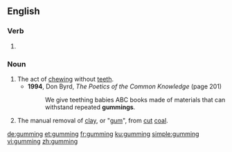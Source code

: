 ==English==

===Verb===
{{head|en|present participle}}

# {{present participle of|gum|lang=en|nocat=1}}

===Noun===
{{en-noun}}

# The act of [[chew]]ing without [[tooth|teeth]].
#* '''1994''', Don Byrd, ''The Poetics of the Common Knowledge'' (page 201)
#*: We give teething babies ABC books made of materials that can withstand repeated '''gummings'''.
# {{lb|en|mining|historical}} The manual removal of [[clay]], or "[[gum]]", from [[cut]] [[coal]].

[[de:gumming]]
[[et:gumming]]
[[fr:gumming]]
[[ku:gumming]]
[[simple:gumming]]
[[vi:gumming]]
[[zh:gumming]]